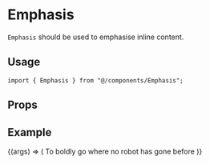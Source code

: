 
<Meta title="components/Emphasis" component={Emphasis} />

# Emphasis

`Emphasis` should be used to emphasise inline content.

## Usage

```tsx
import { Emphasis } from "@/components/Emphasis";
```

## Props

<ArgsTable component={Emphasis} />

## Example

<Canvas>
  <Story name="Default" args={{ variation: "bold" }}>
    {(args) => (
      <Emphasis {...args}>To boldly go where no robot has gone before</Emphasis>
    )}
  </Story>
</Canvas>
